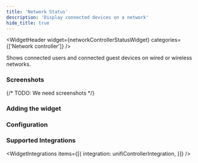 ```yaml
---
title: 'Network Status'
description: 'Display connected devices on a network'
hide_title: true
---
```




<WidgetHeader
  widget={networkControllerStatusWidget}
  categories={['Network controller']}
/>

Shows connected users and connected guest devices on wired or wireless networks.

### Screenshots

{/* TODO: We need screenshots */}

### Adding the widget

<AddingWidget />

### Configuration
<WidgetConfig configuration={networkControllerStatusWidget.configuration} />

### Supported Integrations

<WidgetIntegrations items={[{
    integration: unifiControllerIntegration,
}]} />